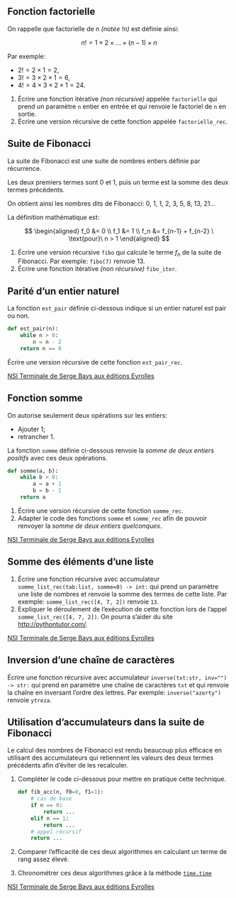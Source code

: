 ## Fonction factorielle

On rappelle que factorielle de n _(notée $!n$)_ est définie ainsi:

$$
n! = 1 \times 2 \times \ldots \times (n - 1)   \times n
$$

Par exemple: 

- $2! =  2 \times 1 = 2$, 
- $3! =  3 \times 2 \times 1 = 6$, 
- $4! =  4 \times 3 \times 2 \times 1 = 24$.

1. Écrire une fonction itérative _(non récursive)_ appelée `factorielle` qui prend un paramètre `n`
   entier en entrée et qui renvoie le factoriel de `n` en sortie.
2. Écrire une version récursive de cette fonction appelée `factorielle_rec`.

## Suite de Fibonacci

La suite de Fibonacci est une suite de nombres entiers définie par récurrence.

Les deux premiers termes sont 0 et 1, puis un terme est la somme des deux termes précédents.

On obtient ainsi les nombres dits de Fibonacci: 0, 1, 1, 2, 3, 5, 8, 13, 21...

La définition mathématique est:

$$
\begin{aligned}
f_0 &= 0 \\
f_1 &= 1 \\
f_n &= f_{n-1} + f_{n-2} \ \text{pour}\ n > 1
\end{aligned}
$$

1. Écrire une version récursive `fibo` qui calcule le terme $f_n$ de la suite de Fibonacci. Par
   exemple: `fibo(7)` renvoie 13.
2. Écrire une fonction itérative _(non récursive)_ `fibo_iter`.


## Parité d'un entier naturel

La fonction `est_pair` définie ci-dessous indique si un entier naturel est pair ou non.

```python
def est_pair(n):
    while n > 0:
        n = n - 2
    return n == 0
```

Écrire une version récursive de cette fonction `est_pair_rec`.

[NSI Terminale de Serge Bays aux éditions Eyrolles](https://www.eyrolles.com/Loisirs/Livre/specialite-numerique-et-sciences-informatiques-terminale-nouveaux-programmes-9782340038448/){.cite-source}

##  Fonction somme

On autorise seulement deux opérations sur les entiers:

- Ajouter 1;
- retrancher 1.

La fonction `somme` définie ci-dessous renvoie la _somme de deux entiers positifs_ avec ces deux
opérations.

```python
def somme(a, b):
    while b > 0:
        a = a + 1
        b = b - 1
    return a
```

1. Écrire une version récursive de cette fonction `somme_rec`.
2. Adapter le code des fonctions `somme` et `somme_rec` afin de pouvoir renvoyer la _somme de deux
   entiers quelconques_.


[NSI Terminale de Serge Bays aux éditions Eyrolles](https://www.eyrolles.com/Loisirs/Livre/specialite-numerique-et-sciences-informatiques-terminale-nouveaux-programmes-9782340038448/){.cite-source}

## Somme des éléments d'une liste

1. Écrire une fonction récursive avec accumulateur
   `somme_list_rec(tab:list, somme=0) -> int:` qui prend un paramètre une liste
   de nombres et renvoie la somme des termes de cette liste. Par exemple:
   `somme_list_rec([4, 7, 2])` renvoie `13`.
2. Expliquer le déroulement de l'exécution de cette fonction lors de l'appel
   `somme_list_rec([4, 7, 2])`. On pourra s'aider du site
   <http://pythontutor.com/>.


[NSI Terminale de Serge Bays aux éditions Eyrolles](https://www.eyrolles.com/Loisirs/Livre/specialite-numerique-et-sciences-informatiques-terminale-nouveaux-programmes-9782340038448/){.cite-source}

## Inversion d'une chaîne de caractères

Écrire une fonction récursive avec accumulateur
`inverse(txt:str, inv="") -> str:` qui prend en paramètre une chaîne de
caractères `txt` et qui renvoie la chaîne en inversant l'ordre des lettres. Par
exemple: `inverse("azerty")` renvoie `ytreza`.

## Utilisation d'accumulateurs dans la suite de Fibonacci

Le calcul des nombres de Fibonacci est rendu beaucoup plus efficace en
utilisant des accumulateurs qui retiennent les valeurs des deux termes
précédents afin d'éviter de les recalculer.

1. Compléter le code ci-dessous pour mettre en pratique cette technique.

   ```python
   def fib_acc(n, f0=0, f1=1):
       # cas de base
       if n == 0:
           return ...
       elif n == 1:
           return ...
       # appel récursif
       return ...
   ```

2. Comparer l'efficacité de ces deux algorithmes en calculant un terme de rang assez élevé.

3. Chronométrer ces deux algorithmes grâce à la méthode
   [`time.time`](https://docs.python.org/3.10/library/time.html#time.time)



[NSI Terminale de Serge Bays aux éditions Eyrolles](https://www.eyrolles.com/Loisirs/Livre/specialite-numerique-et-sciences-informatiques-terminale-nouveaux-programmes-9782340038448/){.cite-source}
